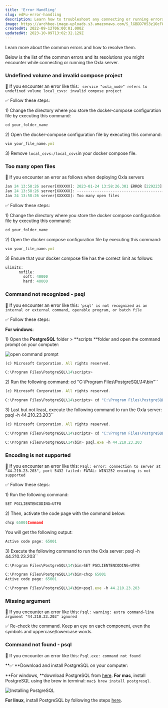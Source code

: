 ```yaml
---
title: 'Error Handling'
slug: edFu-error-handling
description: Learn how to troubleshoot any connecting or running errors that may occur with Oxla. This comprehensive guide will help you through resolving these errors.
image: https://archbee-image-uploads.s3.amazonaws.com/S_lGBDD7H53z1OcF8Kc79/q3VmPjfH-kqAIhdJftZzX_img5232.png
createdAt: 2022-09-12T06:00:01.000Z
updatedAt: 2023-10-09T13:02:32.129Z
---
```


Learn more about the common errors and how to resolve them. 

Below is the list of the common errors and its resolutions you might encounter while connecting or running the Oxla server.

### Undefined volume and invalid compose project

🚧 If you encounter an error like this:
` service "oxla_node" refers to undefined volume local_csvs: invalid compose project`

✅ Follow these steps:

1\) Change the directory where you store the docker-compose configuration file by executing this command:

```typescript
cd your_folder_name
```

2\) Open the docker-compose configuration file by executing this command:

```typescript
vim your_file_name.yml
```

3\) Remove `local_csvs:/local_csvs`in your docker compose file.

### Too many open files

🚧 If you encounter an error as follows when deploying Oxla servers

```typescript
Jan 24 13:58:26 server[XXXXXX]: 2023-01-24 13:58:26.301 ERROR [229223] [network::StateHandlerManager>::start@241] could not accept incoming connection because:
Jan 24 13:58:26 server[XXXXXX]: --------------------------------------------------------------------------------
Jan 24 13:58:26 server[XXXXXX]: Too many open files
```

✅ Follow these steps:

1\) Change the directory where you store the docker compose configuration file by executing this command:

```typescript
cd your_folder_name
```

2\) Open the docker compose configuration file by executing this command:

```typescript
vim your_file_name.yml
```

3\) Ensure that your docker compose file has the correct limit as follows:

```typescript
ulimits:
      nofile:
        soft: 40000
        hard: 40000
```

### Command not recognized - psql

🚧 If you encounter an error like this:
`'psql' is not recognized as an internal or external command, operable program, or batch file`

✅ Follow these steps:

**For windows**:

1\) Open the **PostgreSQL** folder > **scripts **folder and open the command prompt on your computer:

![open command prompt](https://archbee-image-uploads.s3.amazonaws.com/S_lGBDD7H53z1OcF8Kc79/80jZhU63tk1pglP_V-Oti_ezcom-maker-26.gif)

```typescript
(c) Microsoft Corporation. All rights reserved.

C:\Program Files\PostgreSQL\14\scripts>
```

2\) Run the following command: cd "C:\Program Files\PostgreSQL\14\bin"``

```typescript
(c) Microsoft Corporation. All rights reserved.

C:\Program Files\PostgreSQL\14\scripts> cd "C:\Program Files\PostgreSQL\14\bin"
```

3\) Last but not least, execute the following command to run the Oxla server: psql -h 44.210.23.203``

```typescript
(c) Microsoft Corporation. All rights reserved. 

C:\Program Files\PostgreSQL\14\scripts> cd "C:\Program Files\PostgreSQL\14\bin" 

C:\Program Files\PostgreSQL\14\bin> psql.exe -h 44.210.23.203
```

### Encoding is not supported

🚧 If you encounter an error like this:
`Psql: error: connection to server at "44.210.23.203", port 5432 failed: FATAL: WIN1252 encoding is not supported`

✅ Follow these steps:

1\) Run the following command:

```typescript
SET PGCLIENTENCODING=UTF8
```

2\) Then, activate the code page with the command below:

```typescript
chcp 65001Command
```

You will get the following output:

```typescript
Active code page: 65001
```

3\) Execute the following command to run the Oxla server: psql -h 44.210.23.203﻿``

```typescript
C:\Program Files\PostgreSQL\14\bin>SET PGCLIENTENCODING=UTF8

C:\Program Files\PostgreSQL\14\bin>chcp 65001
Active code page: 65001

C:\Program Files\PostgreSQL\14\bin>psql.exe -h 44.210.23.203
```



### Missing argument

🚧 If you encounter an error like this:
`Psql: warning: extra command-line argument "44.210.23.203" ignored`

✅ Re-check the command. Keep an eye on each component, even the symbols and uppercase/lowercase words.

### Command not found - psql

🚧 If you encounter an error like this:
`Psql.exe: command not found`

**✅ **Download and install PostgreSQL on your computer:

**For windows, **download PostgreSQL from [here](https://www.postgresql.org/download/).
**For mac**, install PostgreSQL using the brew in terminal: `mac$ brew install postgresql`.

![Installing PostgreSQL](https://archbee-image-uploads.s3.amazonaws.com/S_lGBDD7H53z1OcF8Kc79/l5eN2BdKhfjiciegK3d1P_imageedit24068984245.png)

**For linux**, install PostgreSQL by following the steps [here](https://www.postgresql.org/download/linux/ubuntu/).
